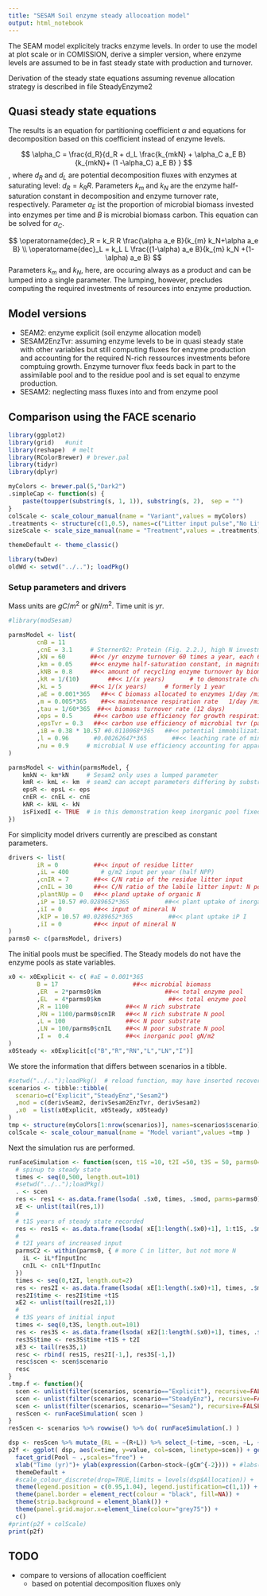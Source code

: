 ```yaml
---
title: "SESAM Soil enzyme steady allocoation model"
output: html_notebook
---
```


The SEAM model explicitely tracks enzyme levels. In order to use the model at plot scale or in COMISSION, derive a simpler version, where enzyme levels are assumed to be in fast steady state with production and turnover.

Derivation of the steady state equations assuming revenue allocation strategy is described in file SteadyEnzyme2

## Quasi steady state equations
The results is an equation for partitioning coefficient $\alpha$ and equations for decomposition based on this coefficient instead of enzyme levels.

$$
\alpha_C = \frac{d_R}{d_R + d_L \frac{k_{mkN} + \alpha_C a_E B}{k_{mkN}+ (1 -\alpha_C) a_E B} }
$$
, where $d_R$ and $d_L$ are potential decomposition fluxes with enzymes at saturating level: $d_R = k_R R$. Parameters $k_{m}$ and $k_N$ are the enzyme half-saturation constant in decomposition and  enzyme turnover rate, respectively. Parameter $a_E$ ist the proportion of microbial biomass invested into enzymes per time and $B$ is microbial biomass carbon. This equation can be solved for $\alpha_C$.

$$
\operatorname{dec}_R = k_R R \frac{\alpha a_e B}{k_{m} k_N+\alpha a_e B} \\
\operatorname{dec}_L = k_L L \frac{(1-\alpha) a_e B}{k_{m} k_N +(1-\alpha) a_e B}
$$
Parameters $k_m$ and $k_N$, here, are occuring always as a product and can be lumped into a single parameter. The lumping, however, precludes computing the required investments of resources into enzyme production.

## Model versions
- SEAM2: enzyme explicit (soil enzyme allocation model)
- SESAM2EnzTvr: assuming enzyme levels to be in quasi steady state with other variables but still computing fluxes for enzyme production and accounting for the required N-rich ressources investments before comptuing growth. Enzyme turnover flux feeds back in part to the assimilable pool and to the residue pool and is set equal to enzyme production.
- SESAM2: neglecting mass fluxes into and from enzyme pool

## Comparison using the FACE scenario
```r
library(ggplot2)
library(grid)   #unit
library(reshape)  # melt
library(RColorBrewer) # brewer.pal
library(tidyr)
library(dplyr)

myColors <- brewer.pal(5,"Dark2")	
.simpleCap <- function(s) {
    paste(toupper(substring(s, 1, 1)), substring(s, 2),  sep = "")
}
colScale <- scale_colour_manual(name = "Variant",values = myColors)
.treatments <- structure(c(1,0.5), names=c("Litter input pulse","No Litter input"))
sizeScale <- scale_size_manual(name = "Treatment",values = .treatments)

themeDefault <- theme_classic()  
```

```r
library(twDev)
oldWd <- setwd("../.."); loadPkg()
```


### Setup parameters and drivers
Mass units are $gC/m^2$ or $gN/m^2$. Time unit is $yr$.
```r
#library(modSesam)

parmsModel <- list(
        cnB = 11
        ,cnE = 3.1     # Sterner02: Protein (Fig. 2.2.), high N investment (low P) need to have low C/N for CO2 increase scenario
        ,kN = 60       ##<< /yr enzyme turnover 60 times a year, each 6 days -> fast priming pulses
        ,km = 0.05     ##<< enzyme half-saturation constant, in magnitude of enzymes, determined by kN
        ,kNB = 0.8     ##<< amount of recycling enzyme turnover by biomass (added to assimilable, i.e. uptake instead of R)
        ,kR = 1/(10)        ##<< 1/(x years)       # to demonstrate changes on short time scale
        ,kL = 5        ##<< 1/(x years)     # formerly 1 year
        ,aE = 0.001*365   ##<< C biomass allocated to enzymes 1/day /microbial biomass
        ,m = 0.005*365    ##<< maintenance respiration rate   1/day /microbial biomass, Bogedom Fig. 1
        ,tau = 1/60*365  ##<< biomass turnover rate (12 days)
        ,eps = 0.5      ##<< carbon use efficiency for growth respiration
        ,epsTvr = 0.3   ##<< carbon use efficiency of microbial tvr (part by predators which respire and corresponding amount of N must be mineralized)
        ,iB = 0.38 * 10.57 #0.0110068*365   ##<< potential immobilization flux rate (immoPot = iB I)
        ,l = 0.96       #0.00262647*365       ##<< leaching rate of mineralN l I
        ,nu = 0.9     # microbial N use efficiency accounting for apparent minceralization of N during uptake in heterogeneous soils
)

parmsModel <- within(parmsModel, {
    kmkN <- km*kN     # Sesam2 only uses a lumped parameter
    kmR <- kmL <- km  # seam2 can accept parameters differing by substrate
    epsR <- epsL <- eps
    cnER <- cnEL <- cnE 
    kNR <- kNL <- kN    
    isFixedI <- TRUE  # in this demonstration keep inorganic pool fixed
})

```

For simplicity model drivers currently are prescibed as constant parameters.
```r
drivers <- list(
        iR = 0          ##<< input of residue litter
        ,iL = 400         # g/m2 input per year (half NPP)
        ,cnIR = 7       ##<< C/N ratio of the residue litter input
        ,cnIL = 30      ##<< C/N ratio of the labile litter input: N poor substrate, here no inorganic N supply, 
        ,plantNUp = 0   ##<< pland uptake of organic N
        ,iP = 10.57 #0.0289652*365          ##<< plant uptake of inorganic N (I), currently as absolute flux
        ,iI = 0         ##<< input of mineral N
        ,kIP = 10.57 #0.0289652*365          ##<< plant uptake iP I
        ,iI = 0         ##<< input of mineral N
)
parms0 <- c(parmsModel, drivers)
```

The initial pools must be specified. The Steady models do not have the enzyme pools as state variables.
```r
x0 <- x0Explicit <- c( #aE = 0.001*365
        B = 17                     ##<< microbial biomass 
        ,ER  = 2*parms0$km                  ##<< total enzyme pool
        ,EL  = 4*parms0$km                   ##<< total enzyme pool
        ,R = 1100                ##<< N rich substrate
        ,RN = 1100/parms0$cnIR   ##<< N rich substrate N pool
        ,L = 100                 ##<< N poor substrate
        ,LN = 100/parms0$cnIL    ##<< N poor substrate N pool
        ,I =  0.4                ##<< inorganic pool gN/m2
)
x0Steady <- x0Explicit[c("B","R","RN","L","LN","I")]

```

We store the information that differs between scenarios in a tibble.
```r
#setwd("../..");loadPkg()  # reload function, may have inserted recover
scenarios <- tibble::tibble(
  scenario=c("Explicit","SteadyEnz","Sesam2")
  ,mod = c(derivSeam2, derivSesam2EnzTvr, derivSesam2)
  ,x0  = list(x0Explicit, x0Steady, x0Steady)
)
tmp <- structure(myColors[1:nrow(scenarios)], names=scenarios$scenario)
colScale <- scale_colour_manual(name = "Model variant",values =tmp )
```

Next the simulation rus are performed.
```r
runFaceSimulation <- function(scen, t1S =10, t2I =50, t3S = 50, parms0=parms0){
  # spinup to steady state
  times <- seq(0,500, length.out=101)
  #setwd("../..");loadPkg()
  . <- scen
  res <- res1 <- as.data.frame(lsoda( .$x0, times, .$mod, parms=parms0))
  xE <- unlist(tail(res,1))
  #
  # t1S years of steady state recorded
  res <- res1S <- as.data.frame(lsoda( xE[1:length(.$x0)+1], 1:t1S, .$mod, parms=parms0))
  #
  # t2I years of increased input
  parmsC2 <- within(parms0, { # more C in litter, but not more N 
    iL <- iL*fInputInc
    cnIL <- cnIL*fInputInc
  }) 
  times <- seq(0,t2I, length.out=2)
  res <- res2I <- as.data.frame(lsoda( xE[1:length(.$x0)+1], times, .$mod, parms=parmsC2))
  res2I$time <- res2I$time +t1S 
  xE2 <- unlist(tail(res2I,1))
  #
  # t3S years of initial input
  times <- seq(0,t3S, length.out=101)
  res <- res3S <- as.data.frame(lsoda( xE2[1:length(.$x0)+1], times, .$mod, parms=parms0))
  res3S$time <- res3S$time +t1S + t2I
  xE3 <- tail(res3S,1)
  resc <- rbind( res1S, res2I[-1,], res3S[-1,])
  resc$scen <- scen$scenario
  resc
}
.tmp.f <- function(){
  scen <- unlist(filter(scenarios, scenario=="Explicit"), recursive=FALSE)
  scen <- unlist(filter(scenarios, scenario=="SteadyEnz"), recursive=FALSE)
  scen <- unlist(filter(scenarios, scenario=="Sesam2"), recursive=FALSE)
  resScen <- runFaceSimulation( scen )
}
resScen <- scenarios %>% rowwise() %>% do( runFaceSimulation(.) )
```


```r
dsp <- resScen %>% mutate_(RL = ~(R+L)) %>% select_(~time, ~scen, ~L, ~R, ~RL) %>% gather_("Pool","value", c("L","R","RL"))
p2f <- ggplot( dsp, aes(x=time, y=value, col=scen, linetype=scen)) + geom_line(size=1) +
  facet_grid(Pool ~ .,scales="free") + 
  xlab("Time (yr)")+ ylab(expression(Carbon~stock~(gCm^{-2}))) + #labs(linetype="Substrate pool") +
  themeDefault +
  #scale_colour_discrete(drop=TRUE,limits = levels(dsp$Allocation)) +
  theme(legend.position = c(0.95,1.04), legend.justification=c(1,1)) +
  theme(panel.border = element_rect(colour = "black", fill=NA)) +
  theme(strip.background = element_blank()) +			
  theme(panel.grid.major.x=element_line(colour="grey75")) +
  c()
#print(p2f + colScale)
print(p2f)
```


## TODO
- compare to versions of allocation coefficient
    + based on potential decomposition fluxes only
